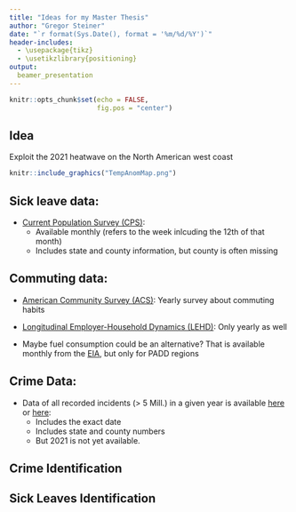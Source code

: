 ```yaml
---
title: "Ideas for my Master Thesis"
author: "Gregor Steiner"
date: "`r format(Sys.Date(), format = '%m/%d/%Y')`"
header-includes: 
  - \usepackage{tikz}
  - \usetikzlibrary{positioning}
output:
  beamer_presentation
---
```


```r
knitr::opts_chunk$set(echo = FALSE,
                      fig.pos = "center")
```

## Idea

Exploit the 2021 heatwave on the North American west coast


```r
knitr::include_graphics("TempAnomMap.png")
```





## Sick leave data:

* [Current Population Survey (CPS)](https://www.census.gov/data/datasets/time-series/demo/cps/cps-basic.html):
  + Available monthly (refers to the week inlcuding the 12th of that month)
  + Includes state and county information, but county is often missing

## Commuting data: 
* [American Community Survey (ACS)](https://data.census.gov/cedsci/table?q=ACS%20commuting&g=0100000US%240500000&tid=ACSST1Y2019.S0802): Yearly survey about commuting habits

* [Longitudinal Employer-Household Dynamics (LEHD)](https://lehd.ces.census.gov/data/): Only yearly as well

* Maybe fuel consumption could be an alternative? That is available monthly from the [EIA](https://www.eia.gov/opendata/qb.php?category=401685), but only for PADD regions

## Crime Data:
* Data of all recorded incidents (> 5 Mill.) in a given year is available [here](https://www.icpsr.umich.edu/web/NACJD/series/128?start=0&SERIESQ=128&ARCHIVE=NACJD&PUBLISH_STATUS=PUBLISHED&sort=DATEUPDATED%20desc&rows=50) or [here](https://crime-data-explorer.app.cloud.gov/pages/downloads):
  + Includes the exact date
  + Includes state and county numbers
  + But 2021 is not yet available.



## Crime Identification

\begin{figure}
	\large{\begin{tikzpicture}[%
		->,
		>=stealth,
		node distance=1cm,
		pil/.style={
			->,
			thick,
			shorten =2pt,}
		]
		\node (1) {Heat};
		\node[right=of 1] (2) {Aggression};
		\node[right=of 2] (3) {Crime};
		\node[above left = of 3] (4) {X};
		\draw [->] (1) to (2);
		\draw [->] (2) to (3);
		\draw [->] (4) to (2);
		\draw [->] (4) to (3);
	\end{tikzpicture}}
	
	\caption{Causal effect of heat on crimes with some confounders X}
\end{figure}


## Sick Leaves Identification

\begin{figure}
	\large{\begin{tikzpicture}[%
		->,
		>=stealth,
		node distance=1cm,
		pil/.style={
			->,
			thick,
			shorten =2pt,}
		]
		\node (1) {Heat};
		\node[right=of 1] (2) {Health};
		\node[right=of 2] (3) {Sick Leave};
		\node[above = of 1] (4) {Geography};
		\draw [->] (1) to (2);
		\draw [->] (2) to (3);
		\draw [->] (4) to (1);
		\draw [->] (4) to (2);
	\end{tikzpicture}}
	
	\caption{Causal effect of heat on sick leaves}
\end{figure}



